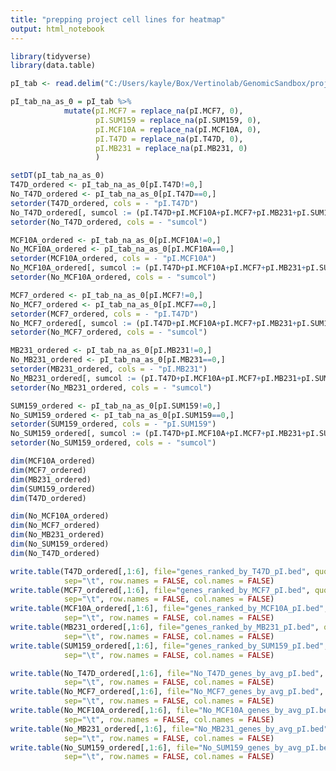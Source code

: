 ```yaml
---
title: "prepping project cell lines for heatmap"
output: html_notebook
---
```


```r
library(tidyverse)
library(data.table)
```

```r
pI_tab <- read.delim("C:/Users/kayle/Box/Vertinolab/GenomicSandbox/project_cell_lines/ProSeq/pI/V3/project_cell_lines_pI.txt")
```

```r
pI_tab_na_as_0 = pI_tab %>% 
            mutate(pI.MCF7 = replace_na(pI.MCF7, 0),
                   pI.SUM159 = replace_na(pI.SUM159, 0),
                   pI.MCF10A = replace_na(pI.MCF10A, 0),
                   pI.T47D = replace_na(pI.T47D, 0),
                   pI.MB231 = replace_na(pI.MB231, 0)
                   )
```

```r
setDT(pI_tab_na_as_0)
T47D_ordered <- pI_tab_na_as_0[pI.T47D!=0,]
No_T47D_ordered <- pI_tab_na_as_0[pI.T47D==0,]
setorder(T47D_ordered, cols = - "pI.T47D")
No_T47D_ordered[, sumcol := (pI.T47D+pI.MCF10A+pI.MCF7+pI.MB231+pI.SUM159)/5]
setorder(No_T47D_ordered, cols = - "sumcol")

MCF10A_ordered <- pI_tab_na_as_0[pI.MCF10A!=0,]
No_MCF10A_ordered <- pI_tab_na_as_0[pI.MCF10A==0,]
setorder(MCF10A_ordered, cols = - "pI.MCF10A")
No_MCF10A_ordered[, sumcol := (pI.T47D+pI.MCF10A+pI.MCF7+pI.MB231+pI.SUM159)/5]
setorder(No_MCF10A_ordered, cols = - "sumcol")

MCF7_ordered <- pI_tab_na_as_0[pI.MCF7!=0,]
No_MCF7_ordered <- pI_tab_na_as_0[pI.MCF7==0,]
setorder(MCF7_ordered, cols = - "pI.T47D")
No_MCF7_ordered[, sumcol := (pI.T47D+pI.MCF10A+pI.MCF7+pI.MB231+pI.SUM159)/5]
setorder(No_MCF7_ordered, cols = - "sumcol")

MB231_ordered <- pI_tab_na_as_0[pI.MB231!=0,]
No_MB231_ordered <- pI_tab_na_as_0[pI.MB231==0,]
setorder(MB231_ordered, cols = - "pI.MB231")
No_MB231_ordered[, sumcol := (pI.T47D+pI.MCF10A+pI.MCF7+pI.MB231+pI.SUM159)/5]
setorder(No_MB231_ordered, cols = - "sumcol")

SUM159_ordered <- pI_tab_na_as_0[pI.SUM159!=0,]
No_SUM159_ordered <- pI_tab_na_as_0[pI.SUM159==0,]
setorder(SUM159_ordered, cols = - "pI.SUM159")
No_SUM159_ordered[, sumcol := (pI.T47D+pI.MCF10A+pI.MCF7+pI.MB231+pI.SUM159)/5]
setorder(No_SUM159_ordered, cols = - "sumcol")
```

```r
dim(MCF10A_ordered)
dim(MCF7_ordered)
dim(MB231_ordered)
dim(SUM159_ordered)
dim(T47D_ordered)

dim(No_MCF10A_ordered)
dim(No_MCF7_ordered)
dim(No_MB231_ordered)
dim(No_SUM159_ordered)
dim(No_T47D_ordered)
```


```r
write.table(T47D_ordered[,1:6], file="genes_ranked_by_T47D_pI.bed", quote=FALSE,
            sep="\t", row.names = FALSE, col.names = FALSE)
write.table(MCF7_ordered[,1:6], file="genes_ranked_by_MCF7_pI.bed", quote=FALSE,
            sep="\t", row.names = FALSE, col.names = FALSE)
write.table(MCF10A_ordered[,1:6], file="genes_ranked_by_MCF10A_pI.bed", quote=FALSE,
            sep="\t", row.names = FALSE, col.names = FALSE)
write.table(MB231_ordered[,1:6], file="genes_ranked_by_MB231_pI.bed", quote=FALSE,
            sep="\t", row.names = FALSE, col.names = FALSE)
write.table(SUM159_ordered[,1:6], file="genes_ranked_by_SUM159_pI.bed", quote=FALSE,
            sep="\t", row.names = FALSE, col.names = FALSE)

write.table(No_T47D_ordered[,1:6], file="No_T47D_genes_by_avg_pI.bed", quote=FALSE,
            sep="\t", row.names = FALSE, col.names = FALSE)
write.table(No_MCF7_ordered[,1:6], file="No_MCF7_genes_by_avg_pI.bed", quote=FALSE,
            sep="\t", row.names = FALSE, col.names = FALSE)
write.table(No_MCF10A_ordered[,1:6], file="No_MCF10A_genes_by_avg_pI.bed", quote=FALSE,
            sep="\t", row.names = FALSE, col.names = FALSE)
write.table(No_MB231_ordered[,1:6], file="No_MB231_genes_by_avg_pI.bed", quote=FALSE,
            sep="\t", row.names = FALSE, col.names = FALSE)
write.table(No_SUM159_ordered[,1:6], file="No_SUM159_genes_by_avg_pI.bed", quote=FALSE,
            sep="\t", row.names = FALSE, col.names = FALSE)
```

